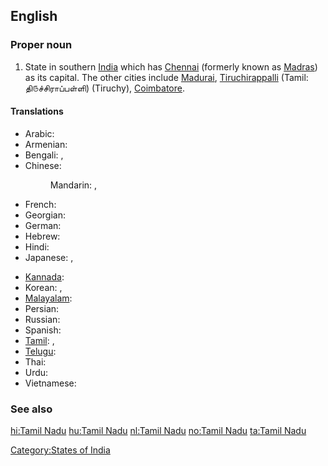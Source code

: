 ==English==
{{wikipedia}}

===Proper noun===
{{en-proper noun|sg=[[Tamil]] Nadu}}

# State in southern [[India]] which has [[Chennai]] (formerly known as [[Madras]]) as its capital. The other cities include [[Madurai]], [[Tiruchirappalli]] (Tamil: தி௫ச்சிராப்பள்ளி) (Tiruchy), [[Coimbatore]].

====Translations====
{{trans-top|state in southern India}}
* Arabic: {{t|ar|تاميل نادو|m|tr=tamiil naduu}}
* Armenian: {{t-|hy|Թամիլնադ|tr=T’amilnad}}
* Bengali: {{t|bn|তামিলনাড়ু|sc=Beng}}, {{t|bn|তামিল নাড়ু|sc=Beng}}
* Chinese:
*: Mandarin: {{t|cmn|泰米爾納德邦|sc=Hani}},  {{t|cmn|泰米尔纳德邦|tr=Tàimǐ'ěr-Nàdé-bāng|sc=Hani}}
* French: {{t-|fr|Tamil Nadu|m}}
* Georgian: {{t|ka|ტამილნადუ|sc=Geor|xs=Georgian}}
* German: {{t-|de|Tamil Nadu|n}}
* Hebrew: {{t|he|טאמיל נאדו}}
* Hindi: {{t|hi|तमिल नाडु|tr=tamil nāḍu|xs=Hindi}}
* Japanese: {{t|ja|タミル・ナードゥ州|tr=Tamiru-Nādu-shū}},  {{t|ja|タミル・ナードゥ|tr=Tamiru-Nādu}}
{{trans-mid}}
* [[Kannada]]: {{t|kn|ತಮಿಳ್ ನಾಡು|sc=Knda|xs=Kannada}}
* Korean: {{t|ko|타밀나두 주|tr=Tamilnadu ju|sc=Hang}},  {{t|ko|타밀나두|tr=Tamilnadu|sc=Hang}}
* [[Malayalam]]: {{t|ml|തമിഴ് നാഡു|sc=Mlym|xs=Malayalam}}
* Persian: {{t|fa|تامیل نادو|xs=Persian}}
* Russian: {{t|ru|Тамил Наду|m|tr=Tamíl Nádu}}
* Spanish: {{t-|es|Tamil Nadu|m}}
* [[Tamil]]: {{t+|ta|தமிழ்நாடு|tr=tamilnādu|xs=Tamil}},  {{t-|ta|தமிழ் நாடு|tr=tamil nādu|xs=Tamil}}
* [[Telugu]]: {{t|te|తమిళ్ నాడు}}
* Thai: {{t|th|รัฐทมิฬนาฑู|tr=rát tá-min-naa-too}}
* Urdu: {{t|ur|تامل ناڈو|tr=tamil nāḍu|xs=Urdu}}
* Vietnamese: {{t-|vi|Tamil Nadu|xs=Vietnamese}}
{{trans-bottom}}

===See also===
{{list|en|states of India}}

[[Category:States of India]]

[[hi:Tamil Nadu]]
[[hu:Tamil Nadu]]
[[nl:Tamil Nadu]]
[[no:Tamil Nadu]]
[[ta:Tamil Nadu]]